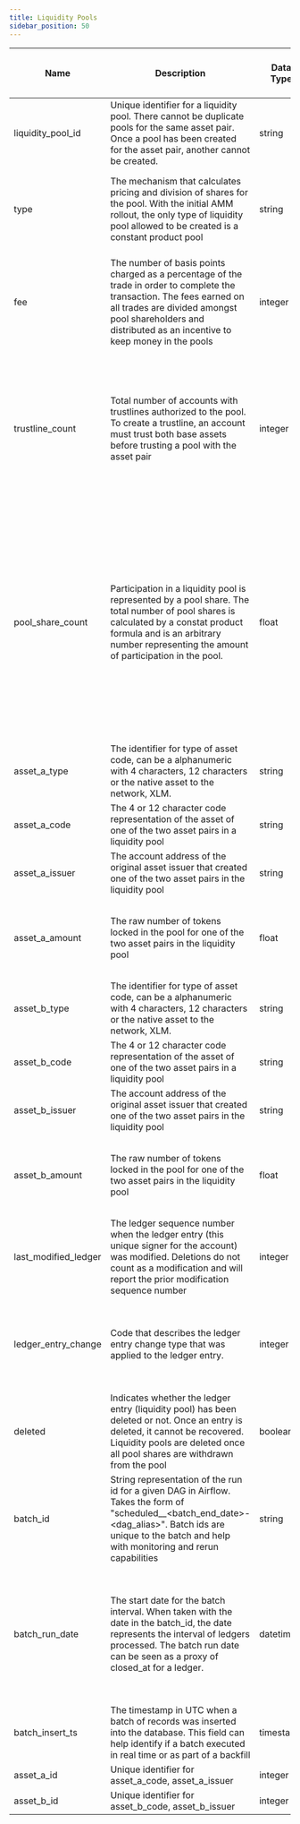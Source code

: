 ```yaml
---
title: Liquidity Pools
sidebar_position: 50
---
```


| Name                 | Description                                                                                                                                                                                                                          | Data Type | Domain Values                                                                                                                   | Primary Key? | Natural Key? | Partition or Cluster Field? | Required? | Notes                                                                                                                                                                                                                                                                        |
| -------------------- | ------------------------------------------------------------------------------------------------------------------------------------------------------------------------------------------------------------------------------------ | --------- | ------------------------------------------------------------------------------------------------------------------------------- | ------------ | ------------ | --------------------------- | --------- | ---------------------------------------------------------------------------------------------------------------------------------------------------------------------------------------------------------------------------------------------------------------------------- |
| liquidity_pool_id    | Unique identifier for a liquidity pool. There cannot be duplicate pools for the same asset pair. Once a pool has been created for the asset pair, another cannot be created.                                                         | string    |                                                                                                                                 |              | Yes          | cluster                     | Yes       | There is a good primer on AMMs [here](https://developers.stellar.org/docs/glossary/liquidity-pool/)                                                                                                                                                                          |
| type                 | The mechanism that calculates pricing and division of shares for the pool. With the initial AMM rollout, the only type of liquidity pool allowed to be created is a constant product pool                                            | string    | constant_product                                                                                                                |              |              |                             | Yes       | For more information regarding pricing and deposit calculations, read [Cap-38.](https://github.com/stellar/stellar-protocol/blob/master/core/cap-0038.md)                                                                                                                    |
| fee                  | The number of basis points charged as a percentage of the trade in order to complete the transaction. The fees earned on all trades are divided amongst pool shareholders and distributed as an incentive to keep money in the pools | integer   | 30                                                                                                                              |              |              |                             | Yes       | Fees are distributed immediately to accounts as the transaction completes. There is no schedule for fee distribution                                                                                                                                                         |
| trustline_count      | Total number of accounts with trustlines authorized to the pool. To create a trustline, an account must trust both base assets before trusting a pool with the asset pair                                                            | integer   |                                                                                                                                 |              |              |                             | Yes       | If the issuer of A or B revokes authorization on the trustline, the account will automatically withdraw from every liquidity pool containing that asset and those pool trustlines will be deleted.                                                                           |
| pool_share_count     | Participation in a liquidity pool is represented by a pool share. The total number of pool shares is calculated by a constat product formula and is an arbitrary number representing the amount of participation in the pool.        | float     |                                                                                                                                 |              |              |                             | Yes       | Shares are not transferable; the only way to increase the number of pool shares held is to deposit into a liquidity pool. Conversely, decreasing pools shares can only be accomplished through a withdraw operation. Shares cannot be sent in payments or sold using offers. |
| asset_a_type         | The identifier for type of asset code, can be a alphanumeric with 4 characters, 12 characters or the native asset to the network, XLM.                                                                                               | string    | credit_alphanum4 credit_alphanum12 native                                                                                       |              |              |                             | Yes       |                                                                                                                                                                                                                                                                              |
| asset_a_code         | The 4 or 12 character code representation of the asset of one of the two asset pairs in a liquidity pool                                                                                                                             | string    |                                                                                                                                 |              |              |                             | No        |                                                                                                                                                                                                                                                                              |
| asset_a_issuer       | The account address of the original asset issuer that created one of the two asset pairs in the liquidity pool                                                                                                                       | string    |                                                                                                                                 |              |              |                             | No        |                                                                                                                                                                                                                                                                              |
| asset_a_amount       | The raw number of tokens locked in the pool for one of the two asset pairs in the liquidity pool                                                                                                                                     | float     |                                                                                                                                 |              |              |                             | Yes       | The amount is a better representation of liquidity in the pool over pool share counts.                                                                                                                                                                                       |
| asset_b_type         | The identifier for type of asset code, can be a alphanumeric with 4 characters, 12 characters or the native asset to the network, XLM.                                                                                               | string    | credit_alphanum4 credit_alphanum12 native                                                                                       |              |              |                             | Yes       |                                                                                                                                                                                                                                                                              |
| asset_b_code         | The 4 or 12 character code representation of the asset of one of the two asset pairs in a liquidity pool                                                                                                                             | string    |                                                                                                                                 |              |              |                             | No        |                                                                                                                                                                                                                                                                              |
| asset_b_issuer       | The account address of the original asset issuer that created one of the two asset pairs in the liquidity pool                                                                                                                       | string    |                                                                                                                                 |              |              |                             | No        |                                                                                                                                                                                                                                                                              |
| asset_b_amount       | The raw number of tokens locked in the pool for one of the two asset pairs in the liquidity pool                                                                                                                                     | float     |                                                                                                                                 |              |              |                             | Yes       | The amount is a better representation of liquidity in the pool over pool share counts.                                                                                                                                                                                       |
| last_modified_ledger | The ledger sequence number when the ledger entry (this unique signer for the account) was modified. Deletions do not count as a modification and will report the prior modification sequence number                                  | integer   |                                                                                                                                 |              | Yes          | cluster                     | Yes       |                                                                                                                                                                                                                                                                              |
| ledger_entry_change  | Code that describes the ledger entry change type that was applied to the ledger entry.                                                                                                                                               | integer   | 0 - Ledger Entry Created 1 - Ledger Entry Updated 2 - Ledger Entry Deleted 3 - Ledger Entry State (value of the entry)          |              | Yes          |                             | Yes       | Valid entry change types are 0, 1, and 2 for ledger entries of type \`liquidity_pools\`.                                                                                                                                                                                     |
| deleted              | Indicates whether the ledger entry (liquidity pool) has been deleted or not. Once an entry is deleted, it cannot be recovered. Liquidity pools are deleted once all pool shares are withdrawn from the pool                          | boolean   |                                                                                                                                 |              |              |                             | Yes       |                                                                                                                                                                                                                                                                              |
| batch_id             | String representation of the run id for a given DAG in Airflow. Takes the form of "scheduled__<batch_end_date>-<dag_alias>". Batch ids are unique to the batch and help with monitoring and rerun capabilities                       | string    |                                                                                                                                 |              |              |                             | Yes       |                                                                                                                                                                                                                                                                              |
| batch_run_date       | The start date for the batch interval. When taken with the date in the batch_id, the date represents the interval of ledgers processed. The batch run date can be seen as a proxy of closed_at for a ledger.                         | datetime  |                                                                                                                                 |              |              | MONTH partition             | Yes       | The table is partitioned on batch_run_date. It is recommended to always include the batch_run_date in the filter if possible to help reduce query cost.                                                                                                                      |
| batch_insert_ts      | The timestamp in UTC when a batch of records was inserted into the database. This field can help identify if a batch executed in real time or as part of a backfill                                                                  | timestamp |                                                                                                                                 |              |              |                             | Yes       |                                                                                                                                                                                                                                                                              |
| asset_a_id           | Unique identifier for asset_a_code, asset_a_issuer                                                                                                                                                                                   | integer   |                                                                                                                                 |              |              | cluster                     | No        |                                                                                                                                                                                                                                                                              |
| asset_b_id           | Unique identifier for asset_b_code, asset_b_issuer                                                                                                                                                                                   | integer   |                                                                                                                                 |              |              | cluster                     | No        |